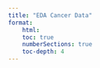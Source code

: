 ```yaml
---
title: "EDA Cancer Data"
format:
    html:
    toc: true
    numberSections: true
    toc-depth: 4
---
```


